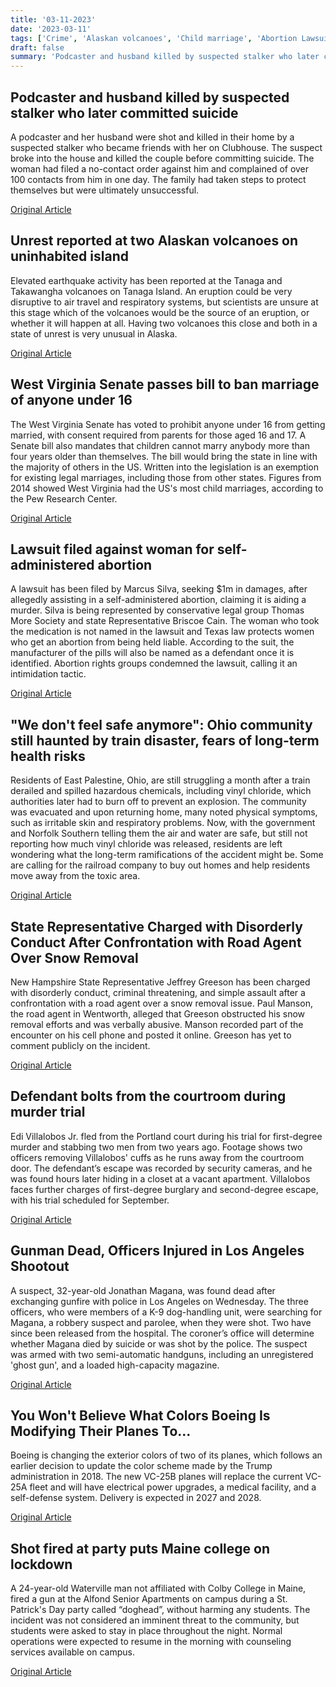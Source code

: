 ```yaml
---
title: '03-11-2023'
date: '2023-03-11'
tags: ['Crime', 'Alaskan volcanoes', 'Child marriage', 'Abortion Lawsuit', 'Environmental Health', 'Politics', 'Police Shootout', 'Aviation', 'Campus lockdown']
draft: false
summary: 'Podcaster and husband killed by suspected stalker who later committed suicide...'
---
```


## Podcaster and husband killed by suspected stalker who later committed suicide
A podcaster and her husband were shot and killed in their home by a suspected stalker who became friends with her on Clubhouse. The suspect broke into the house and killed the couple before committing suicide. The woman had filed a no-contact order against him and complained of over 100 contacts from him in one day. The family had taken steps to protect themselves but were ultimately unsuccessful.

[Original Article](https://abcnews.go.com/US/podcaster-husband-fatally-shot-stalker-broke-washington-home/story?id=97775581)

## Unrest reported at two Alaskan volcanoes on uninhabited island
Elevated earthquake activity has been reported at the Tanaga and Takawangha volcanoes on Tanaga Island. An eruption could be very disruptive to air travel and respiratory systems, but scientists are unsure at this stage which of the volcanoes would be the source of an eruption, or whether it will happen at all. Having two volcanoes this close and both in a state of unrest is very unusual in Alaska. 

[Original Article](https://abcnews.go.com/Technology/wireStory/quake-swarms-neighboring-alaska-volcanoes-raise-concerns-97782673)

## West Virginia Senate passes bill to ban marriage of anyone under 16
The West Virginia Senate has voted to prohibit anyone under 16 from getting married, with consent required from parents for those aged 16 and 17. A Senate bill also mandates that children cannot marry anybody more than four years older than themselves. The bill would bring the state in line with the majority of others in the US. Written into the legislation is an exemption for existing legal marriages, including those from other states. Figures from 2014 showed West Virginia had the US's most child marriages, according to the Pew Research Center.

[Original Article](https://abcnews.go.com/Politics/wireStory/bill-ban-marriages-age-16-west-virginia-97783657)

## Lawsuit filed against woman for self-administered abortion
A lawsuit has been filed by Marcus Silva, seeking $1m in damages, after allegedly assisting in a self-administered abortion, claiming it is aiding a murder. Silva is being represented by conservative legal group Thomas More Society and state Representative Briscoe Cain. The woman who took the medication is not named in the lawsuit and Texas law protects women who get an abortion from being held liable. According to the suit, the manufacturer of the pills will also be named as a defendant once it is identified. Abortion rights groups condemned the lawsuit, calling it an intimidation tactic.

[Original Article](https://abcnews.go.com/Politics/wireStory/texas-women-sued-wrongful-death-after-aiding-abortion-97783346)

## "We don't feel safe anymore": Ohio community still haunted by train disaster, fears of long-term health risks
Residents of East Palestine, Ohio, are still struggling a month after a train derailed and spilled hazardous chemicals, including vinyl chloride, which authorities later had to burn off to prevent an explosion. The community was evacuated and upon returning home, many noted physical symptoms, such as irritable skin and respiratory problems. Now, with the government and Norfolk Southern telling them the air and water are safe, but still not reporting how much vinyl chloride was released, residents are left wondering what the long-term ramifications of the accident might be. Some are calling for the railroad company to buy out homes and help residents move away from the toxic area.

[Original Article](https://abcnews.go.com/Politics/wireStory/aches-rashes-fear-trauma-remains-after-ohio-derailment-97787787)

## State Representative Charged with Disorderly Conduct After Confrontation with Road Agent Over Snow Removal
New Hampshire State Representative Jeffrey Greeson has been charged with disorderly conduct, criminal threatening, and simple assault after a confrontation with a road agent over a snow removal issue. Paul Manson, the road agent in Wentworth, alleged that Greeson obstructed his snow removal efforts and was verbally abusive. Manson recorded part of the encounter on his cell phone and posted it online. Greeson has yet to comment publicly on the incident.

[Original Article](https://abcnews.go.com/Politics/wireStory/new-hampshire-lawmaker-arrested-obstructing-snowplow-97783759)

## Defendant bolts from the courtroom during murder trial
Edi Villalobos Jr. fled from the Portland court during his trial for first-degree murder and stabbing two men from two years ago. Footage shows two officers removing Villalobos' cuffs as he runs away from the courtroom door. The defendant’s escape was recorded by security cameras, and he was found hours later hiding in a closet at a vacant apartment. Villalobos faces further charges of first-degree burglary and second-degree escape, with his trial scheduled for September.

[Original Article](https://abcnews.go.com/US/wireStory/oregon-courthouse-security-video-shows-escaping-defendant-97779776)

## Gunman Dead, Officers Injured in Los Angeles Shootout
A suspect, 32-year-old Jonathan Magana, was found dead after exchanging gunfire with police in Los Angeles on Wednesday. The three officers, who were members of a K-9 dog-handling unit, were searching for Magana, a robbery suspect and parolee, when they were shot. Two have since been released from the hospital. The coroner’s office will determine whether Magana died by suicide or was shot by the police. The suspect was armed with two semi-automatic handguns, including an unregistered 'ghost gun', and a loaded high-capacity magazine.

[Original Article](https://abcnews.go.com/US/wireStory/2-la-police-officers-shot-parolee-released-hospital-97782309)

## You Won't Believe What Colors Boeing Is Modifying Their Planes To...
Boeing is changing the exterior colors of two of its planes, which follows an earlier decision to update the color scheme made by the Trump administration in 2018. The new VC-25B planes will replace the current VC-25A fleet and will have electrical power upgrades, a medical facility, and a self-defense system. Delivery is expected in 2027 and 2028. 

[Original Article](https://abcnews.go.com/Business/wireStory/new-air-force-stay-blue-white-biden-decides-97782311)

## Shot fired at party puts Maine college on lockdown
A 24-year-old Waterville man not affiliated with Colby College in Maine, fired a gun at the Alfond Senior Apartments on campus during a St. Patrick's Day party called “doghead”, without harming any students. The incident was not considered an imminent threat to the community, but students were asked to stay in place throughout the night. Normal operations were expected to resume in the morning with counseling services available on campus.

[Original Article](https://abcnews.go.com/US/wireStory/maine-college-lockdown-after-shot-fired-campus-97786743)
